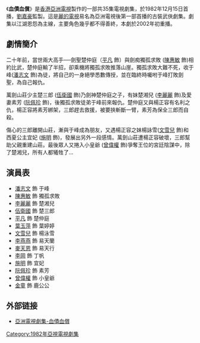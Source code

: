 {{亞視劇集 
| 中文劇名 = 血債血償
| 英文劇名 = 
| 圖像 =
| 製作年份 = 1982年
| aTV-1首播日期 = 1982年12月15日
| aTV-1首播時間 = 逄星期一至五 21:30-22:30
| 監製 = [[劉嘉豪|劉嘉豪]]
| 編導 = {{nowrap|[[李元科|李元科]]、[[胡學文|胡學文]]、[[郭煜機|郭煜機]]、[[李建武|李建武]]、<br>[[李愛琼|李愛琼]]}}
| 助理編導 = {{nowrap|[[鄧志傑|鄧志傑]]、[[李旭華|李旭華]]、[[馬家駿|馬家駿]]、[[譚新源|譚新源]]、<br>[[徐愛娜|徐愛娜]]、[[馮偉聲|馮偉聲]]、[[羅惠文|羅惠文]]}}
| 製作統籌 = [[張沛忠|張沛忠]]、[[馬家駿|馬家駿]]
| 故事 = [[鄭丹瑞|鄭丹瑞]]
| 編審 = [[王啟基|王啟基]]
| 編劇 = {{nowrap|[[盧榮光|盧榮光]]、[[鄧潤良|鄧潤良]]、[[江香生|江香生]]、[[許淑嫻|許淑嫻]]、<br>[[王啟基|王啟基]]}}
| 集數 = 35
| 劇種 = 古裝武俠
| 主演 = {{nowrap|[[伍衛國|伍衛國]]、[[潘志文|潘志文]]、[[李麗麗|李麗麗]]、[[文雪兒|文雪兒]]、<br>[[平凡_(演員)|平凡]]、[[施明|施明]]}}
| 主題曲 = 血債血償 
| 作曲 = [[周啟生|周啟生]]
| 填詞 = [[盧國沾|盧國沾]]
| 主唱 = [[徐小明|徐小明]]
}}
《'''血債血償'''》是[[香港|香港]][[亞洲電視|亞洲電視]]製作的一部共35集電視劇集，於1982年12月15日首播，[[劉嘉豪|劉嘉豪]]監製。這是[[麗的電視|麗的電視]]易名為亞洲電視後第一部首播的古裝武俠劇集。劇集以江湖恩怨為主線，主要角色幾乎都不得善終，本劇於2002年初重播。

== 劇情簡介 ==
二十年前，當世兩大高手──劍聖楚仲庭（[[平凡_(演員)|平凡]] 飾）與劍痴獨孤求敗 ([[陳惠敏|陳惠敏]] 飾)相約比武，楚仲庭輸了半招，卻乘機將獨孤求敗推落山崖。獨孤求敗大難不死，收于峰([[潘志文|潘志文]] 飾)為徒，將自己的一身絕學悉數傳授，並在臨終時囑咐于峰打敗劍聖，為自己報仇。

萬劍山莊少主楚三郎 ([[伍衛國|伍衛國]] 飾)乃劍神楚仲庭之子，有妹楚湘兒 ([[李麗麗|李麗麗]] 飾)及愛妻素芳 ([[阮佩珍|阮佩珍]] 飾)，後獨孤求敗徒弟于峰前來報仇。楚仲庭又與楊正容有名利之仇，楊正容將素芳綁架，三郎趕去救援，被要挾斬斷一臂，素芳為保全三郎而自殺。

傷心的三郎離開山莊，漸與于峰成為朋友，又遇楊正容之妹楊詠雪([[文雪兒|文雪兒]] 飾)和西夏公主宜妃 ([[施明|施明]] 飾)，發展出另外一段感情。萬劍山莊遭楊正容破壞，三郎幫助父親重建山莊。最後眾人又捲入小皇爺 ([[曾偉權|曾偉權]] 飾)爭奪王位的宮廷陰謀中，除了楚湘兒，所有人都犧牲了...

== 演員表 ==
* [[潘志文|潘志文]] 飾 于峰
* [[陳惠敏|陳惠敏]] 飾 獨孤求敗
* [[李麗麗|李麗麗]] 飾 楚湘兒
* [[伍衛國|伍衛國]] 飾 楚三郎
* [[平凡_(演員)|平凡]] 飾 楚仲庭
* [[葉玉萍|葉玉萍]] 飾 葉婷婷
* [[文雪兒|文雪兒]] 飾 楊泳雪
* [[李燕燕|李燕燕]] 飾 易天蘭
* [[麥天恩|麥天恩]] 飾 易天行
* [[李岡|李岡]] 飾 丁帆
* [[施明|施明]] 飾 宜妃
* [[阮佩珍|阮佩珍]] 飾 素芳
* [[曾偉權|曾偉權]] 飾 小皇爺
* [[金童_(香港演員)|金童]] 飾 鹿公公

== 外部链接 ==
* [https://web.archive.org/web/20150310125026/http://www.talk-tv.info/atv/hzhs/hzhs.html 亞洲電視劇集-血債血償]

[[Category:1982年亞視電視劇集|Category:1982年亞視電視劇集]]
